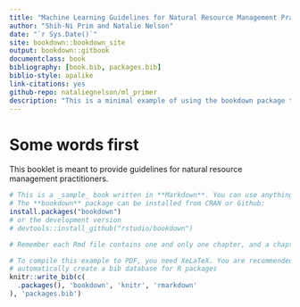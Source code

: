 ```yaml
--- 
title: "Machine Learning Guidelines for Natural Resource Management Practitioners"
author: "Shih-Ni Prim and Natalie Nelson"
date: "`r Sys.Date()`"
site: bookdown::bookdown_site
output: bookdown::gitbook
documentclass: book
bibliography: [book.bib, packages.bib]
biblio-style: apalike
link-citations: yes
github-repo: nataliegnelson/ml_primer
description: "This is a minimal example of using the bookdown package to write a book. The output format for this example is bookdown::gitbook."
---
```


# Some words first  

This booklet is meant to provide guidelines for natural resource management practitioners.


```r
# This is a _sample_ book written in **Markdown**. You can use anything that Pandoc's Markdown supports, e.g., a math equation $a^2 + b^2 = c^2$.
# The **bookdown** package can be installed from CRAN or Github:
install.packages("bookdown")
# or the development version
# devtools::install_github("rstudio/bookdown")
```



```r
# Remember each Rmd file contains one and only one chapter, and a chapter is defined by the first-level heading `#`.

# To compile this example to PDF, you need XeLaTeX. You are recommended to install TinyTeX (which includes XeLaTeX): <https://yihui.name/tinytex/>.
# automatically create a bib database for R packages
knitr::write_bib(c(
  .packages(), 'bookdown', 'knitr', 'rmarkdown'
), 'packages.bib')
```
